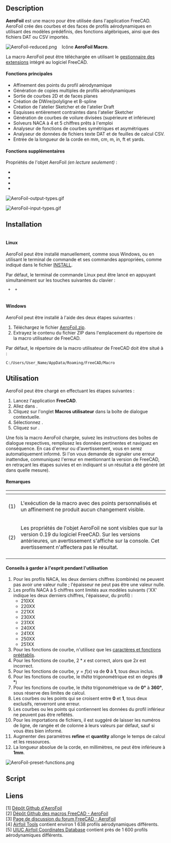 <languages/>

{{Macro/fr
|Name=Macro AeroFoil
|Name/fr=Macro AeroFoil
|Icon=AeroFoil.png
|Description=AeroFoil crée des courbes et des faces de profils aérodynamiques en utilisant des modèles prédéfinis, des fonctions algébriques et des fichiers DAT ou CSV.
|Author=Melwyncarlo
|Date=2021-03-10
|Version=2.0.1
|FCVersion={{VersionPlus/fr|0.17}}
|Download=[https://wiki.freecad.org/images/5/59/AeroFoil-reduced.png Icône de la barre d'outils]
|Links=[https://github.com/melwyncarlo/AeroFoil Github personnel- AeroFoil]<br>[https://github.com/FreeCAD/FreeCAD-macros/tree/master/ObjectCreation Github FreeCAD- AeroFoil]<br>[https://forum.freecad.org/viewtopic.php?f=22&t=56162 FC Forum - AeroFoil]
}}

==Description==

<div class="mw-translate-fuzzy">
'''AeroFoil''' est une macro pour être utilisée dans l'application FreeCAD. AeroFoil crée des courbes et des faces de profils aérodynamiques en utilisant des modèles prédéfinis, des fonctions algébriques, ainsi que des fichiers DAT ou CSV importés.
</div>

<div class="mw-translate-fuzzy">
[[Image:AeroFoil-reduced.png]] &nbsp;&nbsp; Icône '''AeroFoil Macro'''.
</div>

<div class="mw-translate-fuzzy">
La macro AeroFoil peut être téléchargée en utilisant le [[Std_AddonMgr/fr|gestionnaire des extensions]] intégré au logiciel FreeCAD.
</div>

<span id="Key_Features"></span>
<div class="mw-translate-fuzzy">
====Fonctions principales====
</div>

* Affinement des points du profil aérodynamique
* Génération de copies multiples de profils aérodynamiques
* Sortie de courbes 2D et de faces planes
* Création de DWire/polyligne et B-spline
* Création de l'atelier Sketcher et de l'atelier Draft
* Esquisses entièrement contraintes dans l'atelier Sketcher
* Génération de courbes de voilure divisées (supérieure et inférieure)
* Solveurs NACA à 4 et 5 chiffres prêts à l'emploi
* Analyseur de fonctions de courbes symétriques et asymétriques
* Analyseur de données de fichiers texte DAT et de feuilles de calcul CSV.
* Entrée de la longueur de la corde en mm, cm, m, in, ft et yards.

<span id="Additional_Features_{{VersionPlus|0.19}}"></span>
<div class="mw-translate-fuzzy">
====Fonctions supplémentaires {{VersionPlus/fr|0.19}}====
</div>

Propriétés de l'objet AeroFoil ''(en lecture seulement)'' :<br>
{{Properties Title|Base}}
*{{PropertyData/fr|Airfoil Type|String}}
*{{PropertyData/fr|Airfoil Chord Length|Length}}
*{{PropertyData/fr|Design Curve Type|String}}
*{{PropertyData/fr|Number Of Points|Integer}}

<div lang="en" dir="ltr" class="mw-content-ltr">
[[File:AeroFoil-output-types.gif]]
{{Caption|AeroFoil Macro Output Types}}
</div>

<div lang="en" dir="ltr" class="mw-content-ltr">
[[File:AeroFoil-input-types.gif]]
{{Caption|AeroFoil Macro Input Types}}
</div>

==Installation==

<span id="Linux"></span>
<div class="mw-translate-fuzzy">
====<br>Linux====
</div>

AeroFoil peut être installé manuellement, comme sous Windows, ou en utilisant le terminal de commande et ses commandes appropriées, comme indiqué dans le fichier [https://raw.githubusercontent.com/melwyncarlo/AeroFoil/main/INSTALL.sh INSTALL].

Par défaut, le terminal de commande Linux peut être lancé en appuyant simultanément sur les touches suivantes du clavier :

<code>{{KEY|Control}} + {{KEY|Alt}} + {{KEY|T}}</code>

<span id="Windows"></span>
<div class="mw-translate-fuzzy">
====<br>Windows ====
</div>

AeroFoil peut être installé à l'aide des deux étapes suivantes :

# Téléchargez le fichier [https://github.com/melwyncarlo/AeroFoil/blob/main/AeroFoil.zip?raw=true AeroFoil.zip].
# Extrayez le contenu du fichier ZIP dans l'emplacement du répertoire de la macro utilisateur de FreeCAD.

Par défaut, le répertoire de la macro utilisateur de FreeCAD doit être situé à :

<code>C:/Users/User_Name/AppData/Roaming/FreeCAD/Macro</code>

<span id="Usage"></span>
==Utilisation==

<div class="mw-translate-fuzzy">
AeroFoil peut être chargé en effectuant les étapes suivantes :
</div>

# Lancez l'application '''FreeCAD'''.
# Allez dans {{MenuCommand|Macro → Macros ...}}.
# Cliquez sur l'onglet '''Macros utilisateur''' dans la boîte de dialogue contextuelle.
# Sélectionnez {{FileName|AeroFoil.FCMacro}}.
# Cliquez sur {{Button|Execute}}.

<div class="mw-translate-fuzzy">
Une fois la macro AeroFoil chargée, suivez les instructions des boîtes de dialogue respectives, remplissez les données pertinentes et naviguez en conséquence. En cas d'erreur ou d'avertissement, vous en serez automatiquement informé. Si l'on vous demande de signaler une erreur inattendue, communiquez l'erreur en mentionnant la version de FreeCAD, en retraçant les étapes suivies et en indiquant si un résultat a été généré (et dans quelle mesure).
</div>

<span id="Notes"></span>
<div class="mw-translate-fuzzy">
====Remarques====
</div>

{| style="text-align: left;"
|- style="vertical-align: top;"
! scope="col" style="width:30px;padding:5px 0px" |
! scope="col" |
|- style="vertical-align: top;"
|(1)
|L'exécution de la macro avec des points personnalisés et un affinement ne produit aucun changement visible.
|- style="vertical-align: top;"
|(2)
|Les propriétés de l'objet AeroFoil ne sont visibles que sur la version 0.19 du logiciel FreeCAD. Sur les versions antérieures, un avertissement s'affiche sur la console. Cet avertissement n'affectera pas le résultat.
|- style="vertical-align: top;"
|}

<span id="Hints_to_keep_in_mind_during_usage_:"></span>
<div class="mw-translate-fuzzy">
====Conseils à garder à l'esprit pendant l'utilisation====
</div>

# Pour les profils NACA, les deux derniers chiffres (combinés) ne peuvent pas avoir une valeur nulle ; l'épaisseur ne peut pas être une valeur nulle.
# Les profils NACA à 5 chiffres sont limités aux modèles suivants ('XX' indique les deux derniers chiffres, l'épaisseur, du profil) :
#* 210XX
#* 220XX
#* 221XX
#* 230XX
#* 231XX
#* 240XX
#* 241XX
#* 250XX
#* 251XX
# Pour les fonctions de courbe, n'utilisez que les <u>caractères et fonctions préétablis</u>.
# Pour les fonctions de courbe, <math>2 * x</math> est correct, alors que <math>2x</math> est incorrect.
# Pour les fonctions de courbe, <math>y = f(x)</math> va de '''0''' à '''1''', tous deux inclus.
# Pour les fonctions de courbe, le ''thêta'' trigonométrique est en degrés ('''&theta; &deg;''')
# Pour les fonctions de courbe, le ''thêta'' trigonométrique va de '''0&deg;''' à '''360&deg;''', sous réserve des limites de calcul.
# Les courbes ou les points qui se croisent entre '''0''' et '''1''', tous deux exclusifs, renverront une erreur.
# Les courbes ou les points qui contiennent les données du profil inférieur ne peuvent pas être reflétés.
# Pour les importations de fichiers, il est suggéré de laisser les numéros de ligne, de rangée et de colonne à leurs valeurs par défaut, sauf si vous êtes bien informé.
# Augmenter des paramètres '''refine''' et '''quantity''' allonge le temps de calcul et les ressources.
# La longueur absolue de la corde, en millimètres, ne peut être inférieure à '''1mm'''.

<div lang="en" dir="ltr" class="mw-content-ltr">
[[File:AeroFoil-preset-functions.png]]
{{Caption|Preset Characters and Functions}}
</div>

==Script==

{{MacroCode|code=

__Title__         = "AeroFoil"
__Author__        = "Melwyncarlo"
__Version__       = "2.0.0"
__Date__          = "2021-03-09"
__Comment__       = "AeroFoil creates airfoil curves and faces using pre-defined models, algebraic functions, and DAT or CSV Files"
__Web__           = "https://github.com/melwyncarlo/AeroFoil"
__Wiki__          = "https://wiki.freecad.org/index.php?title=Macro_AeroFoil"
__Icon__          = "https://wiki.freecad.org/images/5/59/AeroFoil-reduced.png"
__Help__          = "Click on the AeroFoil button/macro, and follow the instructions in the subsequent dialog boxes."
__Status__        = "stable"
__Requires__      = "Freecad >= v0.17"
__Communication__ = "https://github.com/melwyncarlo/AeroFoil/issues"
__Files__         = "AeroFoil_UI_Files/AeroFoil_Initial_Dialog.ui, AeroFoil_UI_Files/AeroFoil_NACA4Digit_Dialog.ui, \
AeroFoil_UI_Files/AeroFoil_NACA5Digit_Dialog.ui, AeroFoil_UI_Files/AeroFoil_CurvesInput_Dialog.ui, \
AeroFoil_UI_Files/AeroFoil_PointsInput_Dialog.ui, AeroFoil_UI_Files/AeroFoil_DATInput_Dialog.ui, \
AeroFoil_UI_Files/AeroFoil_CSVInput_Dialog.ui, AeroFoil_UI_Files/AeroFoil_FileLoad_Dialog.ui, \
AeroFoil_UI_Files/AeroFoil_Final_Dialog.ui, AeroFoil_UI_Files/AeroFoil_Math_Functions_Box.ui, \
AeroFoil_UI_Files/AeroFoil_mfb_img.gif, AeroFoil_UI_Files/AeroFoil.svg"


#  OS: Ubuntu 18.04.5 LTS
#  Word size of OS: 64-bit
#  Word size of FreeCAD: 64-bit
#  Version: 0.18.4.
#  Build type: Release
#  Python version: 3.6.8
#  Qt version: 5.9.5
#  Coin version: 4.0.0a
#  OCC version: 7.3.0
#  Locale: English/UnitedKingdom (en_GB)

#  OS: Ubuntu 18.04.5 LTS (LXDE/Lubuntu)
#  Word size of OS	: 64-bit
#  Word size of FreeCAD: 64-bit
#  Version: 0.19
#  Build type: Release
#  Branch: unknown
#  Hash: 32200b604d421c4dad527fe587a7d047cf953b4f
#  Python version: 3.6.9
#  Qt version: 5.9.5
#  Coin versio: 4.0.0a
#  OCC version: 7.3.0
#  Locale: English/UnitedKingdom (en_GB)
}}

{{Codeextralink|https://raw.githubusercontent.com/melwyncarlo/AeroFoil/main/AeroFoil.FCMacro}}

<span id="Links"></span>
==Liens==

[1] [https://github.com/melwyncarlo/AeroFoil Dépôt Github d'AeroFoil]
<br>[2] [https://github.com/FreeCAD/FreeCAD-macros/tree/master/ObjectCreation Dépôt Github des macros FreeCAD - AeroFoil]
<br>[3] [https://forum.freecad.org/viewtopic.php?f=22&t=56162 Page de discussion du forum FreeCAD - AeroFoil]
<br>[4] [http://airfoiltools.com/ Airfoil Tools] contient environ 1 638 profils aérodynamiques différents.
<br>[5] [https://m-selig.ae.illinois.edu/ads/coord_database.html UIUC Airfoil Coordinates Database] contient près de 1 600 profils aérodynamiques différents.